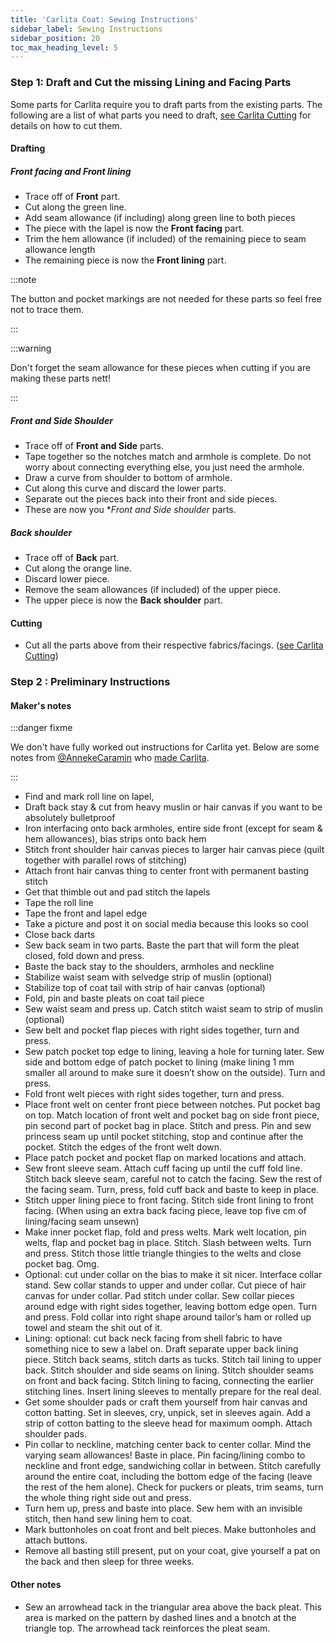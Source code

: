 ```yaml
---
title: 'Carlita Coat: Sewing Instructions'
sidebar_label: Sewing Instructions
sidebar_position: 20
toc_max_heading_level: 5
---
```


### Step 1: Draft and Cut the missing Lining and Facing Parts

Some parts for Carlita require you to draft parts from the existing parts. The following are a list of what parts you need to draft, [see Carlita Cutting](/docs/designs/carlita/cutting/) for details on how to cut them.

#### Drafting

##### Front facing and Front lining

- Trace off of **Front** part.
- Cut along the green line.
- Add seam allowance (if including) along green line to both pieces
- The piece with the lapel is now the **Front facing** part.
- Trim the hem allowance (if included) of the remaining piece to seam allowance length
- The remaining piece is now the **Front lining** part.

:::note

The button and pocket markings are not needed for these parts so feel free not to trace them.

:::

:::warning

Don't forget the seam allowance for these pieces when cutting if you are making these parts nett!

:::

##### Front and Side Shoulder

- Trace off of **Front and Side** parts.
- Tape together so the notches match and armhole is complete. Do not worry about connecting everything else, you just need the armhole.
- Draw a curve from shoulder to bottom of armhole.
- Cut along this curve and discard the lower parts.
- Separate out the pieces back into their front and side pieces.
- These are now you \*_Front and Side shoulder_ parts.

##### Back shoulder

- Trace off of **Back** part.
- Cut along the orange line.
- Discard lower piece.
- Remove the seam allowances (if included) of the upper piece.
- The upper piece is now the **Back shoulder** part.

#### Cutting

- Cut all the parts above from their respective fabrics/facings. ([see Carlita Cutting](/docs/designs/carlita/cutting/))

### Step 2 : Preliminary Instructions

#### Maker's notes

:::danger fixme

We don't have fully worked out instructions for Carlita yet.
Below are some notes from [@AnnekeCaramin](https://freesewing.org/users/AnnekeCaramin) who
[made Carlita](http://www.annekecaramin.com/2018/02/this-is-one-of-those-origin-superhero.html).

:::

- Find and mark roll line on lapel,
- Draft back stay & cut from heavy muslin or hair canvas if you want to be absolutely bulletproof
- Iron interfacing onto back armholes, entire side front (except for seam & hem allowances), bias strips onto back hem
- Stitch front shoulder hair canvas pieces to larger hair canvas piece (quilt together with parallel rows of stitching)
- Attach front hair canvas thing to center front with permanent basting stitch
- Get that thimble out and pad stitch the lapels
- Tape the roll line
- Tape the front and lapel edge
- Take a picture and post it on social media because this looks so cool
- Close back darts
- Sew back seam in two parts. Baste the part that will form the pleat closed, fold down and press.
- Baste the back stay to the shoulders, armholes and neckline
- Stabilize waist seam with selvedge strip of muslin (optional)
- Stabilize top of coat tail with strip of hair canvas (optional)
- Fold, pin and baste pleats on coat tail piece
- Sew waist seam and press up. Catch stitch waist seam to strip of muslin (optional)
- Sew belt and pocket flap pieces with right sides together, turn and press.
- Sew patch pocket top edge to lining, leaving a hole for turning later. Sew side and bottom edge of patch pocket to lining (make lining 1 mm smaller all around to make sure it doesn’t show on the outside). Turn and press.
- Fold front welt pieces with right sides together, turn and press.
- Place front welt on center front piece between notches. Put pocket bag on top. Match location of front welt and pocket bag on side front piece, pin second part of pocket bag in place. Stitch and press. Pin and sew princess seam up until pocket stitching, stop and continue after the pocket. Stitch the edges of the front welt down.
- Place patch pocket and pocket flap on marked locations and attach.
- Sew front sleeve seam. Attach cuff facing up until the cuff fold line. Stitch back sleeve seam, careful not to catch the facing. Sew the rest of the facing seam. Turn, press, fold cuff back and baste to keep in place.
- Stitch upper lining piece to front facing. Stitch side front lining to front facing. (When using an extra back facing piece, leave top five cm of lining/facing seam unsewn)
- Make inner pocket flap, fold and press welts. Mark welt location, pin welts, flap and pocket bag in place. Stitch. Slash between welts. Turn and press. Stitch those little triangle thingies to the welts and close pocket bag. Omg.
- Optional: cut under collar on the bias to make it sit nicer. Interface collar stand. Sew collar stands to upper and under collar. Cut piece of hair canvas for under collar. Pad stitch under collar. Sew collar pieces around edge with right sides together, leaving bottom edge open. Turn and press. Fold collar into right shape around tailor’s ham or rolled up towel and steam the shit out of it.
- Lining: optional: cut back neck facing from shell fabric to have something nice to sew a label on. Draft separate upper back lining piece. Stitch back seams, stitch darts as tucks. Stitch tail lining to upper back. Stitch shoulder and side seams on lining. Stitch shoulder seams on front and back facing. Stitch lining to facing, connecting the earlier stitching lines. Insert lining sleeves to mentally prepare for the real deal.
- Get some shoulder pads or craft them yourself from hair canvas and cotton batting. Set in sleeves, cry, unpick, set in sleeves again. Add a strip of cotton batting to the sleeve head for maximum oomph. Attach shoulder pads.
- Pin collar to neckline, matching center back to center collar. Mind the varying seam allowances! Baste in place. Pin facing/lining combo to neckline and front edge, sandwiching collar in between. Stitch carefully around the entire coat, including the bottom edge of the facing (leave the rest of the hem alone). Check for puckers or pleats, trim seams, turn the whole thing right side out and press.
- Turn hem up, press and baste into place. Sew hem with an invisible stitch, then hand sew lining hem to coat.
- Mark buttonholes on coat front and belt pieces. Make buttonholes and attach buttons.
- Remove all basting still present, put on your coat, give yourself a pat on the back and then sleep for three weeks.

#### Other notes

- Sew an arrowhead tack in the triangular area above the back pleat.
  This area is marked on the pattern by dashed lines and a bnotch at the
  triangle top.
  The arrowhead tack reinforces the pleat seam.
